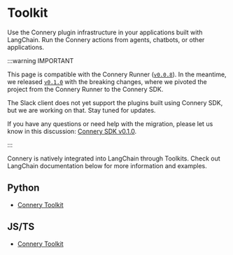# Toolkit

Use the Connery plugin infrastructure in your applications built with LangChain.
Run the Connery actions from agents, chatbots, or other applications.

:::warning IMPORTANT

This page is compatible with the Connery Runner ([`v0.0.8`](https://github.com/connery-io/connery-sdk/releases/tag/v0.0.8)).
In the meantime, we released [`v0.1.0`](https://github.com/connery-io/connery-sdk/releases/tag/v0.1.0) with the breaking changes, where we pivoted the project from the Connery Runner to the Connery SDK.

The Slack client does not yet support the plugins built using Connery SDK, but we are working on that.
Stay tuned for updates.

If you have any questions or need help with the migration, please let us know in this discussion: [Connery SDK v0.1.0](https://github.com/connery-io/connery-sdk/discussions/109).

:::

Connery is natively integrated into LangChain through Toolkits.
Check out LangChain documentation below for more information and examples.

## Python

- [Connery Toolkit](https://python.langchain.com/docs/integrations/toolkits/connery)

## JS/TS

- [Connery Toolkit](https://js.langchain.com/docs/integrations/toolkits/connery)
